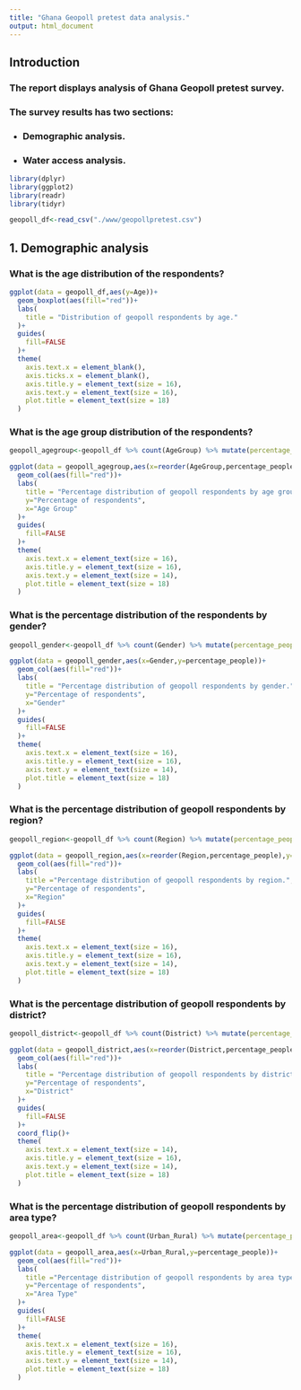 ```yaml
---
title: "Ghana Geopoll pretest data analysis."
output: html_document
---
```


## **Introduction**
### The report displays analysis of Ghana Geopoll pretest survey.
### The survey results has two sections:
*  ### Demographic analysis.
*  ### Water access analysis. 

```r
library(dplyr)
library(ggplot2)
library(readr)
library(tidyr)

```


```r
geopoll_df<-read_csv("./www/geopollpretest.csv")
```

## 1. **Demographic analysis**
### What is the age distribution of the respondents?
```r
ggplot(data = geopoll_df,aes(y=Age))+
  geom_boxplot(aes(fill="red"))+
  labs(
    title = "Distribution of geopoll respondents by age."
  )+
  guides(
    fill=FALSE
  )+
  theme(
    axis.text.x = element_blank(),
    axis.ticks.x = element_blank(),
    axis.title.y = element_text(size = 16),
    axis.text.y = element_text(size = 16),
    plot.title = element_text(size = 18)
  )

```

### What is the age group distribution of the respondents?
```r
geopoll_agegroup<-geopoll_df %>% count(AgeGroup) %>% mutate(percentage_people=round(100*n/sum(n),0))

```

```r
ggplot(data = geopoll_agegroup,aes(x=reorder(AgeGroup,percentage_people),y=percentage_people))+
  geom_col(aes(fill="red"))+
  labs(
    title = "Percentage distribution of geopoll respondents by age group.",
    y="Percentage of respondents",
    x="Age Group"
  )+
  guides(
    fill=FALSE
  )+
  theme(
    axis.text.x = element_text(size = 16),
    axis.title.y = element_text(size = 16),
    axis.text.y = element_text(size = 14),
    plot.title = element_text(size = 18)
  )
```

### What is the percentage distribution of the respondents by gender?
```r
geopoll_gender<-geopoll_df %>% count(Gender) %>% mutate(percentage_people=round(100*n/sum(n),0))
```

```r
ggplot(data = geopoll_gender,aes(x=Gender,y=percentage_people))+
  geom_col(aes(fill="red"))+
  labs(
    title = "Percentage distribution of geopoll respondents by gender.",
    y="Percentage of respondents",
    x="Gender"
  )+
  guides(
    fill=FALSE
  )+
  theme(
    axis.text.x = element_text(size = 16),
    axis.title.y = element_text(size = 16),
    axis.text.y = element_text(size = 14),
    plot.title = element_text(size = 18)
  )

```

### What is the percentage distribution of geopoll respondents by region?
```r
geopoll_region<-geopoll_df %>% count(Region) %>% mutate(percentage_people=round(100*n/sum(n),0))
```

```r
ggplot(data = geopoll_region,aes(x=reorder(Region,percentage_people),y=percentage_people))+
  geom_col(aes(fill="red"))+
  labs(
    title ="Percentage distribution of geopoll respondents by region.",
    y="Percentage of respondents",
    x="Region"
  )+
  guides(
    fill=FALSE
  )+
  theme(
    axis.text.x = element_text(size = 16),
    axis.title.y = element_text(size = 16),
    axis.text.y = element_text(size = 14),
    plot.title = element_text(size = 18)
  )

```

### What is the percentage distribution of geopoll respondents by district?
```r
geopoll_district<-geopoll_df %>% count(District) %>% mutate(percentage_people=round(100*n/sum(n),0))
```

```r
ggplot(data = geopoll_district,aes(x=reorder(District,percentage_people),y=percentage_people))+
  geom_col(aes(fill="red"))+
  labs(
    title = "Percentage distribution of geopoll respondents by district.",
    y="Percentage of respondents",
    x="District"
  )+
  guides(
    fill=FALSE
  )+
  coord_flip()+
  theme(
    axis.text.x = element_text(size = 14),
    axis.title.y = element_text(size = 16),
    axis.text.y = element_text(size = 14),
    plot.title = element_text(size = 18)
  )

```

### What is the percentage distribution of geopoll respondents by area type?
```r
geopoll_area<-geopoll_df %>% count(Urban_Rural) %>% mutate(percentage_people=round(100*n/sum(n),0))
```

```r
ggplot(data = geopoll_area,aes(x=Urban_Rural,y=percentage_people))+
  geom_col(aes(fill="red"))+
  labs(
    title ="Percentage distribution of geopoll respondents by area type.",
    y="Percentage of respondents",
    x="Area Type"
  )+
  guides(
    fill=FALSE
  )+
  theme(
    axis.text.x = element_text(size = 16),
    axis.title.y = element_text(size = 16),
    axis.text.y = element_text(size = 14),
    plot.title = element_text(size = 18)
  )

```

